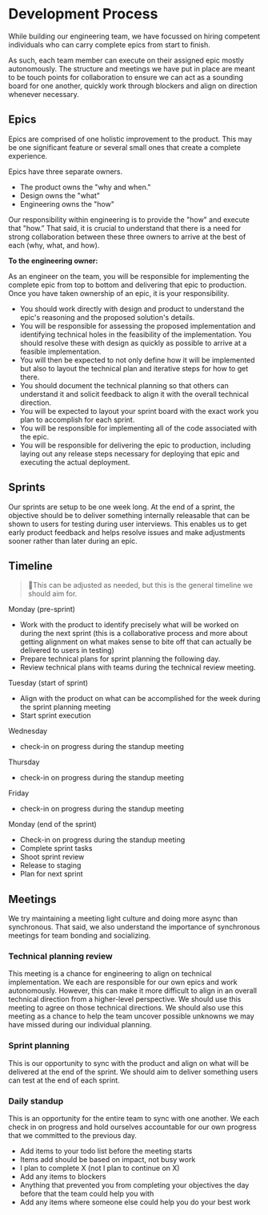 # Development Process

While building our engineering team, we have focussed on hiring competent individuals who can carry complete epics from start to finish.

As such, each team member can execute on their assigned epic mostly autonomously. The structure and meetings we have put in place are meant to be touch points for collaboration to ensure we can act as a sounding board for one another, quickly work through blockers and align on direction whenever necessary.

## Epics

Epics are comprised of one holistic improvement to the product. This may be one significant feature or several small ones that create a complete experience.

Epics have three separate owners.

- The product owns the "why and when."
- Design owns the "what"
- Engineering owns the "how"

Our responsibility within engineering is to provide the "how" and execute that "how.” That said, it is crucial to understand that there is a need for strong collaboration between these three owners to arrive at the best of each (why, what, and how).

**To the engineering owner:**

As an engineer on the team, you will be responsible for implementing the complete epic from top to bottom and delivering that epic to production. Once you have taken ownership of an epic, it is your responsibility.

- You should work directly with design and product to understand the epic's reasoning and the proposed solution's details.
- You will be responsible for assessing the proposed implementation and identifying technical holes in the feasibility of the implementation. You should resolve these with design as quickly as possible to arrive at a feasible implementation.
- You will then be expected to not only define how it will be implemented but also to layout the technical plan and iterative steps for how to get there.
- You should document the technical planning so that others can understand it and solicit feedback to align it with the overall technical direction.
- You will be expected to layout your sprint board with the exact work you plan to accomplish for each sprint.
- You will be responsible for implementing all of the code associated with the epic.
- You will be responsible for delivering the epic to production, including laying out any release steps necessary for deploying that epic and executing the actual deployment.

## Sprints

Our sprints are setup to be one week long. At the end of a sprint, the objective should be to deliver something internally releasable that can be shown to users for testing during user interviews. This enables us to get early product feedback and helps resolve issues and make adjustments sooner rather than later during an epic.

## Timeline

> 🚨This can be adjusted as needed, but this is the general timeline we should aim for.

Monday (pre-sprint)

- Work with the product to identify precisely what will be worked on during the next sprint (this is a collaborative process and more about getting alignment on what makes sense to bite off that can actually be delivered to users in testing)
- Prepare technical plans for sprint planning the following day.
- Review technical plans with teams during the technical review meeting.

Tuesday (start of sprint)

- Align with the product on what can be accomplished for the week during the sprint planning meeting
- Start sprint execution

Wednesday

- check-in on progress during the standup meeting

Thursday

- check-in on progress during the standup meeting

Friday

- check-in on progress during the standup meeting

Monday (end of the sprint)

- Check-in on progress during the standup meeting
- Complete sprint tasks
- Shoot sprint review
- Release to staging
- Plan for next sprint

## Meetings

We try maintaining a meeting light culture and doing more async than synchronous. That said, we also understand the importance of synchronous meetings for team bonding and socializing.

### Technical planning review

This meeting is a chance for engineering to align on technical implementation. We each are responsible for our own epics and work autonomously. However, this can make it more difficult to align in an overall technical direction from a higher-level perspective. We should use this meeting to agree on those technical directions. We should also use this meeting as a chance to help the team uncover possible unknowns we may have missed during our individual planning.

### Sprint planning

This is our opportunity to sync with the product and align on what will be delivered at the end of the sprint. We should aim to deliver something users can test at the end of each sprint.

### Daily standup

This is an opportunity for the entire team to sync with one another. We each check in on progress and hold ourselves accountable for our own progress that we committed to the previous day.

- Add items to your todo list before the meeting starts
- Items add should be based on impact, not busy work
- I plan to complete X (not I plan to continue on X)
- Add any items to blockers
- Anything that prevented you from completing your objectives the day before that the team could help you with
- Add any items where someone else could help you do your best work